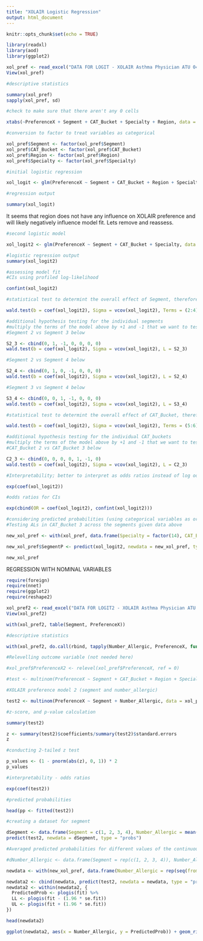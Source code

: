 ```yaml
---
title: "XOLAIR Logistic Regression"
output: html_document
---
```


```r
knitr::opts_chunk$set(echo = TRUE)
```

```r
library(readxl)
library(aod)
library(ggplot2)
```

```r
xol_pref <- read_excel("DATA FOR LOGIT - XOLAIR Asthma Physician ATU 04132020 CS.xlsx")
View(xol_pref)
```

```r
#descriptive statistics

summary(xol_pref)
sapply(xol_pref, sd)

#check to make sure that there aren't any 0 cells

xtabs(~PreferenceX + Segment + CAT_Bucket + Specialty + Region, data = xol_pref)
```

```r
#conversion to factor to treat variables as categorical

xol_pref$Segment <- factor(xol_pref$Segment)
xol_pref$CAT_Bucket <- factor(xol_pref$CAT_Bucket)
xol_pref$Region <- factor(xol_pref$Region)
xol_pref$Specialty <- factor(xol_pref$Specialty)

#initial logistic regression

xol_logit <- glm(PreferenceX ~ Segment + CAT_Bucket + Region + Specialty, data = xol_pref, family = "binomial")
```

```r
#regression output

summary(xol_logit)
```

It seems that region does not have any influence on XOLAIR preference and will likely negatively influence model fit. Lets remove and reassess.

```r
#second logistic model

xol_logit2 <- glm(PreferenceX ~ Segment + CAT_Bucket + Specialty, data = xol_pref, family = "binomial")

#logistic regression output
summary(xol_logit2)
```

```r
#assessing model fit
#CIs using profiled log-likelihood

confint(xol_logit2)
```

```r
#statistical test to determint the overall effect of Segment, therefore, used "Terms = (2:4)" from the list of beta values in the model above

wald.test(b = coef(xol_logit2), Sigma = vcov(xol_logit2), Terms = (2:4))
```

```r
#additional hypothesis testing for the individual segments
#multiply the terms of the model above by +1 and -1 that we want to test; multiple all other coefficients by 0
#Segment 2 vs Segment 3 below

S2_3 <- cbind(0, 1, -1, 0, 0, 0, 0)
wald.test(b = coef(xol_logit2), Sigma = vcov(xol_logit2), L = S2_3)

#Segment 2 vs Segment 4 below

S2_4 <- cbind(0, 1, 0, -1, 0, 0, 0)
wald.test(b = coef(xol_logit2), Sigma = vcov(xol_logit2), L = S2_4)

#Segment 3 vs Segment 4 below

S3_4 <- cbind(0, 0, 1, -1, 0, 0, 0)
wald.test(b = coef(xol_logit2), Sigma = vcov(xol_logit2), L = S3_4)
```

```r
#statistical test to determint the overall effect of CAT_Bucket, therefore, used "Terms = (5:6)" from the list of beta values in the model above

wald.test(b = coef(xol_logit2), Sigma = vcov(xol_logit2), Terms = (5:6))
```

```r
#additional hypothesis testing for the individual CAT_buckets
#multiply the terms of the model above by +1 and -1 that we want to test; multiple all other coefficients by 0
#CAT_Bucket 2 vs CAT_Bucket 3 below

C2_3 <- cbind(0, 0, 0, 0, 1, -1, 0)
wald.test(b = coef(xol_logit2), Sigma = vcov(xol_logit2), L = C2_3)
```

```r
#Interpretability; better to interpret as odds ratios instead of log odds

exp(coef(xol_logit2))

#odds ratios for CIs

exp(cbind(OR = coef(xol_logit2), confint(xol_logit2)))
```

```r
#considering predicted probabilities (using categorical variables as ordinal)
#Testing ALs in CAT_Bucket 3 across the segments given data above

new_xol_pref <- with(xol_pref, data.frame(Specialty = factor(14), CAT_Bucket = factor(3), Segment = factor(1:4)))

new_xol_pref$SegmentP <- predict(xol_logit2, newdata = new_xol_pref, type = "response")

new_xol_pref
```


REGRESSION WITH NOMINAL VARIABLES

```r
require(foreign)
require(nnet)
require(ggplot2)
require(reshape2)

xol_pref2 <- read_excel("DATA FOR LOGIT2 - XOLAIR Asthma Physician ATU 04132020 CS.xlsx")
View(xol_pref2)
```

```r
with(xol_pref2, table(Segment, PreferenceX))

#descriptive statistics

with(xol_pref2, do.call(rbind, tapply(Number_Allergic, PreferenceX, function(x) c(M = mean(x), SD = sd(x)))))
```

```r
#Relevelling outcome variable (not needed here)

#xol_pref$PreferenceX2 <- relevel(xol_pref$PreferenceX, ref = 0)

#test <- multinom(PreferenceX ~ Segment + CAT_Bucket + Region + Specialty, data = xol_pref)

#XOLAIR preference model 2 (segment and number_allergic)

test2 <- multinom(PreferenceX ~ Segment + Number_Allergic, data = xol_pref2)
```

```r
#z-score, and p-value calculation

summary(test2)

z <- summary(test2)$coefficients/summary(test2)$standard.errors
z

#conducting 2-tailed z test

p_values <- (1 - pnorm(abs(z), 0, 1)) * 2
p_values

#interpretability - odds ratios

exp(coef(test2))
```

```r
#predicted probabilities

head(pp <- fitted(test2))

#creating a dataset for segment

dSegment <- data.frame(Segment = c(1, 2, 3, 4), Number_Allergic = mean(xol_pref2$Number_Allergic))
predict(test2, newdata = dSegment, type = "probs")
```

```r
#Averaged predicted probabilities for different values of the continuous predictor: Number_Allergic

#dNumber_Allergic <- data.frame(Segment = rep(c(1, 2, 3, 4)), Number_Allergic = rep(c(3:400)))

newdata <- with(new_xol_pref, data.frame(Number_Allergic = rep(seq(from = 50, to = 400, length.out = 50), 4), Segment = rep(1:4, each = 50)))
```

```r
newdata2 <- cbind(newdata, predict(test2, newdata = newdata, type = "probs", se = TRUE)) %>% 
newdata2 <- within(newdata2, {
  PredictedProb <- plogis(fit) %>% 
  LL <- plogis(fit - (1.96 * se.fit))
  UL <- plogis(fit + (1.96 * se.fit))
})

head(newdata2)
```

```r
ggplot(newdata2, aes(x = Number_Allergic, y = PredictedProb)) + geom_ribbon(aes(ymin = LL, ymax = UL, fill = rank), alpha = 0.2) + geom_line(aes(colour = Segment), size = 1)
```

